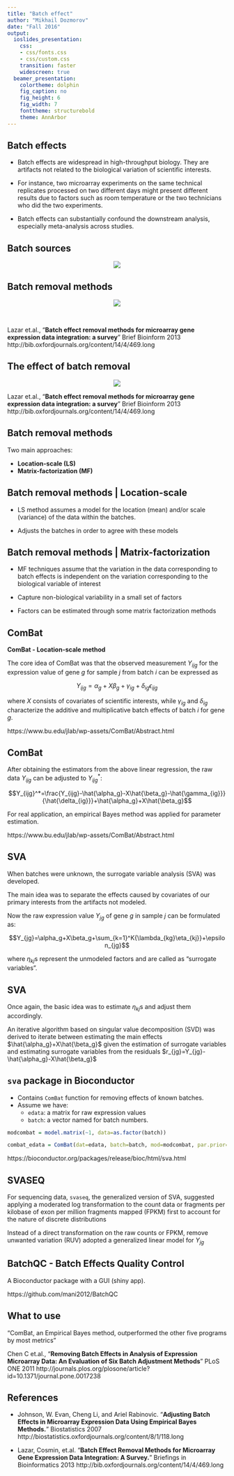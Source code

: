 ```yaml
---
title: "Batch effect"
author: "Mikhail Dozmorov"
date: "Fall 2016"
output:
  ioslides_presentation:
    css:
    - css/fonts.css
    - css/custom.css
    transition: faster
    widescreen: true
  beamer_presentation:
    colortheme: dolphin
    fig_caption: no
    fig_height: 6
    fig_width: 7
    fonttheme: structurebold
    theme: AnnArbor
---
```


## Batch effects {.larger}

- Batch effects are widespread in high-throughput biology. They are artifacts not related to the biological variation of scientific interests. 

- For instance, two microarray experiments on the same technical replicates processed on two different days might present different results due to factors such as room temperature or the two technicians who did the two experiments. 

- Batch effects can substantially confound the downstream analysis, especially meta-analysis across studies. 

## Batch sources

<center>
![](img/batch_sources.png)
</center>

## Batch removal methods

<center>
![](img/batch_methods.png)
</center>

&nbsp;

Lazar et.al., "**Batch effect removal methods for microarray gene expression data integration: a survey**" Brief Bioinform 2013 http://bib.oxfordjournals.org/content/14/4/469.long

## The effect of batch removal

<center>
![](img/batch_pca.png)
</center>

Lazar et.al., "**Batch effect removal methods for microarray gene expression data integration: a survey**" Brief Bioinform 2013 http://bib.oxfordjournals.org/content/14/4/469.long

## Batch removal methods {.larger}

Two main approaches:

- **Location-scale (LS)**
- **Matrix-factorization (MF)**

## Batch removal methods | Location-scale {.larger}

- LS method assumes a model for the location (mean) and/or scale (variance) of the data within the batches.

- Adjusts the batches in order to agree with these models

## Batch removal methods | Matrix-factorization {.larger}

- MF techniques assume that the variation in the data corresponding to batch effects is independent on the variation corresponding to the biological variable of interest

- Capture non-biological variability in a small set of factors

- Factors can be estimated through some matrix factorization methods

## ComBat {.larger}

**ComBat - Location-scale method**

The core idea of ComBat was that the observed measurement $Y_{ijg}$ for the expression value of gene $g$ for sample $j$ from batch $i$ can be expressed as 

$$Y_{ijg}=\alpha_g+X\beta_g+\gamma_{ig}+\delta_{ig}\epsilon_{ijg}$$

where $X$ consists of covariates of scientific interests, while $\gamma_{ig}$ and $\delta_{ig}$ characterize the additive and multiplicative batch effects of batch $i$ for gene $g$. 

https://www.bu.edu/jlab/wp-assets/ComBat/Abstract.html

## ComBat {.larger}

After obtaining the estimators from the above linear regression, the raw data $Y_{ijg}$ can be adjusted to $Y_{ijg}^*$:

$$Y_{ijg}^*=\frac{Y_{ijg}-\hat{\alpha_g}-X\hat{\beta_g}-\hat{\gamma_{ig}}}{\hat{\delta_{ig}}}+\hat{\alpha_g}+X\hat{\beta_g}$$

For real application, an empirical Bayes method was applied for parameter estimation. 

https://www.bu.edu/jlab/wp-assets/ComBat/Abstract.html

## SVA {.larger}

When batches were unknown, the surrogate variable analysis (SVA) was developed. 

The main idea was to separate the effects caused by covariates of our primary interests from the artifacts not modeled.

Now the raw expression value $Y_{jg}$ of gene $g$ in sample $j$ can be formulated as:

$$Y_{jg}=\alpha_g+X\beta_g+\sum_{k=1}^K{\lambda_{kg}\eta_{kj}}+\epsilon_{jg}$$

where $\eta_{kj}$s represent the unmodeled factors and are called as “surrogate variables”. 

## SVA {.larger}

Once again, the basic idea was to estimate $\eta_{kj}$s and adjust them accordingly. 

An iterative algorithm based on singular value decomposition (SVD) was derived to iterate between estimating the main effects $\hat{\alpha_g}+X\hat{\beta_g}$ given the estimation of surrogate variables and estimating surrogate variables from the residuals $r_{jg}=Y_{jg}-\hat{\alpha_g}-X\hat{\beta_g}$

## `sva` package in Bioconductor {.larger}

- Contains `ComBat` function for removing effects of known batches. 
- Assume we have:
    * `edata`: a matrix for raw expression values 
    * `batch`: a vector named for batch numbers. 

```r
modcombat = model.matrix(~1, data=as.factor(batch)) 

combat_edata = ComBat(dat=edata, batch=batch, mod=modcombat, par.prior=TRUE, prior.plot=FALSE)
```

https://bioconductor.org/packages/release/bioc/html/sva.html

## SVASEQ {.larger}

For sequencing data, `svaseq`, the generalized version of SVA, suggested applying a moderated log transformation to the count data or fragments per kilobase of exon per million fragments mapped (FPKM) first to account for the nature of discrete distributions 

Instead of a direct transformation on the raw counts or FPKM, remove unwanted variation (RUV) adopted a generalized linear model for $Y_{jg}$ 

## BatchQC - Batch Effects Quality Control {.larger}

A Bioconductor package with a GUI (shiny app).

https://github.com/mani2012/BatchQC


## What to use  {.larger}

“ComBat, an Empirical Bayes method, outperformed the other five programs by most metrics”

Chen C et.al., "**Removing Batch Effects in Analysis of Expression Microarray Data: An Evaluation of Six Batch Adjustment Methods**" PLoS ONE 2011 http://journals.plos.org/plosone/article?id=10.1371/journal.pone.0017238


## References {.larger}

- Johnson, W. Evan, Cheng Li, and Ariel Rabinovic. “**Adjusting Batch Effects in Microarray Expression Data Using Empirical Bayes Methods.**” Biostatistics 2007 http://biostatistics.oxfordjournals.org/content/8/1/118.long

- Lazar, Cosmin, et.al. “**Batch Effect Removal Methods for Microarray Gene Expression Data Integration: A Survey.**” Briefings in Bioinformatics 2013 http://bib.oxfordjournals.org/content/14/4/469.long






